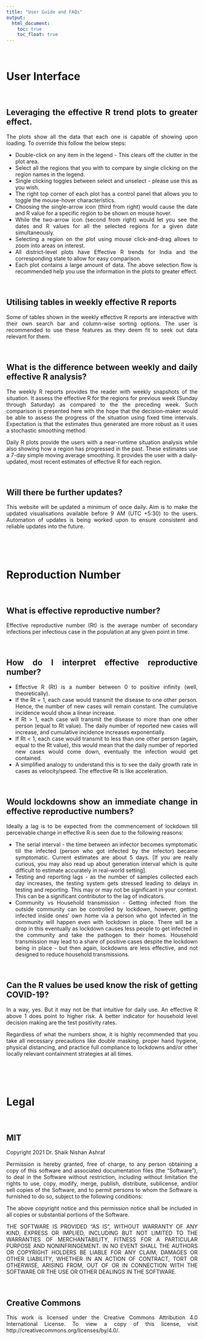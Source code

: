 ```yaml
---
title: "User Guide and FAQs"
output:
  html_document:
    toc: true
    toc_float: true
---
```

<style>
body {
text-align: justify}
</style>

\

# User Interface

\

## Leveraging the effective R trend plots to greater effect.
The plots show all the data that each one is capable of showing upon loading. To override this follow the below steps:

- Double-click on any item in the legend - This clears off the clutter in the plot area. 
- Select all the regions that you with to compare by single clicking on the region names in the legend.
- Single clicking toggles between select and unselect - please use this as you wish.
- The right top corner of each plot has a control panel that allows you to toggle the mouse-hover characteristics. 
- Choosing the single-arrow icon (third from right) would cause the date and R value for a specific region to be shown on mouse hover. 
- While the two-arrow icon (second from right) would let you see the dates and R values for all the selected regions for a given date simultaneously. 
- Selecting a region on the plot using mouse click-and-drag allows to zoom into areas on interest.
- All district-level plots have Effective R trends for India and the corresponding state to allow for easy comparison.
- Each plot contains a large amount of data. The above selection flow is recommended help you use the information in the plots to greater effect. 

\

## Utilising tables in weekly effective R reports
Some of tables shown in the weekly effective R reports are interactive with their own search bar and column-wise sorting options. The user is recommended to use these features as they deem fit to seek out data relevant for them.

\

## What is the difference between weekly and daily effective R analysis?
The weekly R reports provides the reader with weekly snapshots of the situation. It assess the effective R for the regions for previous week (Sunday through Saturday) as compared to the the preceding week. Such comparison is presented here with the hope that the decision-maker would be able to assess the progress of the situation using fixed time intervals. Expectation is that the estimates thus generated are more robust as it uses a stochastic smoothing method.

Daily R plots provide the users with a near-runtime situation analysis while also showing how a region has progressed in the past. These estimates use a 7-day simple moving average smoothing. It provides the user with a daily-updated, most recent estimates of effective R for each region.

\

## Will there be further updates?
This website will be updated a minimum of once daily. Aim is to make the updated visualisations available before 9 AM (UTC +5:30) to the users. Automation of updates is being worked upon to ensure consistent and reliable updates into the future.

\

\

# Reproduction Number

\

## What is effective reproductive number?
Effective reproductive number (Rt) is the average number of secondary infections per infectious case in the population at any given point in time.

\

## How do I interpret effective reproductive number?
- Effective R (Rt) is a number between 0 to positive infinity (well, theoretically).
- If the Rt = 1, each case would transmit the disease to one other person. Hence, the number of new cases will remain constant. The cumulative incidence would show a linear increase.
- If Rt > 1, each case will transmit the disease to more than one other person (equal to Rt value). The daily number of reported new cases will increase, and cumulative incidence increases exponentially.
- If Rt < 1, each case would transmit to less than one other person (again, equal to the Rt value), this would mean that the daily number of reported new cases would come down, eventually the infection would get contained.
- A simplified analogy to understand this is to see the daily growth rate in cases as velocity/speed. The effective Rt is like acceleration.

\

## Would lockdowns show an immediate change in effective reproductive numbers?
Ideally a lag is to be expected from the commencement of lockdown till perceivable change in effective R is seen due to the following reasons:

- The serial interval - the time between an infector becomes symptomatic till the infected (person who got infected by the infector) became symptomatic. Current estimates are about 5 days. [If you are really curious, you may also read up about generation interval which is quite difficult to estimate accurately in real-world setting].
- Testing and reporting lags - as the number of samples collected each day increases, the testing system gets stressed leading to delays in testing and reporting. This may or may not be significant in your context. This can be a significant contributor to the lag of indicators.
- Community vs Household transmission - Getting infected from the outside community can be controlled by lockdown, however, getting infected inside ones' own home via a person who got infected in the community will happen even with lockdown in place. There will be a drop in this eventually as lockdown causes less people to get infected in the community and take the pathogen to their homes. Household transmission may lead to a share of positive cases despite the lockdown being in place - but then again, lockdowns are less effective, and not designed to reduce household transmissions.

\

## Can the R values be used know the risk of getting COVID-19?
In a way, yes. But it may not be that intuitive for daily use. An effective R above 1 does point to higher risk. A better indicator for household level decision making are the test positivity rates. 

Regardless of what the numbers show, it is highly recommended that you take all necessary precautions like double masking, proper hand hygiene, physical distancing, and practice full compliance to lockdowns and/or other locally relevant containment strategies at all times.

\


\

# Legal

\

## MIT 
Copyright 2021 Dr. Shaik Nishan Ashraf

Permission is hereby granted, free of charge, to any person obtaining a copy of this software and associated documentation files (the "Software"), to deal in the Software without restriction, including without limitation the rights to use, copy, modify, merge, publish, distribute, sublicense, and/or sell copies of the Software, and to permit persons to whom the Software is furnished to do so, subject to the following conditions:

The above copyright notice and this permission notice shall be included in all copies or substantial portions of the Software.

THE SOFTWARE IS PROVIDED "AS IS", WITHOUT WARRANTY OF ANY KIND, EXPRESS OR IMPLIED, INCLUDING BUT NOT LIMITED TO THE WARRANTIES OF MERCHANTABILITY, FITNESS FOR A PARTICULAR PURPOSE AND NONINFRINGEMENT. IN NO EVENT SHALL THE AUTHORS OR COPYRIGHT HOLDERS BE LIABLE FOR ANY CLAIM, DAMAGES OR OTHER LIABILITY, WHETHER IN AN ACTION OF CONTRACT, TORT OR OTHERWISE, ARISING FROM, OUT OF OR IN CONNECTION WITH THE SOFTWARE OR THE USE OR OTHER DEALINGS IN THE SOFTWARE.

\

## Creative Commons
This work is licensed under the Creative Commons Attribution 4.0 International License. To view a copy of this license, visit
http://creativecommons.org/licenses/by/4.0/.
